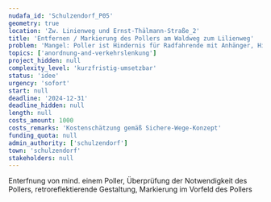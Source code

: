 ```yaml
---
nudafa_id: 'Schulzendorf_P05'
geometry: true
location: 'Zw. Linienweg und Ernst-Thälmann-Straße_2'
title: 'Entfernen / Markierung des Pollers am Waldweg zum Lilienweg'
problem: 'Mangel: Poller ist Hindernis für Radfahrende mit Anhänger, Hindernis für mobilitätseingeschränkte Personen'
topics: ['anordnung-and-verkehrslenkung']
project_hidden: null
complexity_level: 'kurzfristig-umsetzbar'
status: 'idee'
urgency: 'sofort'
start: null
deadline: '2024-12-31'
deadline_hidden: null
length: null
costs_amount: 1000
costs_remarks: 'Kostenschätzung gemäß Sichere-Wege-Konzept'
funding_quota: null
admin_authority: ['schulzendorf']
town: 'schulzendorf'
stakeholders: null
---
```


Enterfnung von mind. einem Poller, Überprüfung der Notwendigkeit des Pollers, retroreflektierende Gestaltung, Markierung im Vorfeld des Pollers
